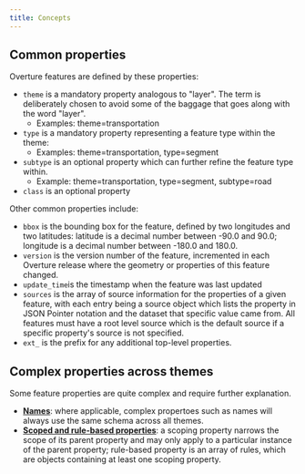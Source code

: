 ```yaml
---
title: Concepts
---
```



## Common properties

Overture features are defined by these properties:

- `theme` is a mandatory property analogous to "layer". The term is deliberately chosen to avoid some of the baggage that goes along with the word "layer".
    - Examples: theme=transportation
- `type` is a mandatory property representing a feature type within the theme:
    - Examples: theme=transportation, type=segment
- `subtype` is an optional property which can further refine the feature type within.
    - Example: theme=transportation, type=segment, subtype=road
- `class` is an optional property


Other common properties include:

- `bbox` is the bounding box for the feature, defined by two longitudes and two latitudes: latitude is a decimal number between -90.0 and 90.0; longitude is a decimal number between -180.0 and 180.0.
- `version` is the version number of the feature, incremented in each Overture release where the geometry or properties of this feature changed.
- `update_time`is the timestamp when the feature was last updated
- `sources` is the array of source information for the properties of a given feature, with each entry being a source object which lists the property in JSON Pointer notation and the dataset that specific value came from. All features must have a root level source which is the default source if a specific property's source is not specified.
- `ext_` is the prefix for any additional top-level properties. 

## Complex properties across themes

Some feature properties are quite complex and require further explanation.

- **[Names](/schema/concepts/names)**: where applicable, complex propertoes such as names will always use the same schema across all themes.
- **[Scoped and rule-based properties](/schema/concepts/scoping-rules)**: a scoping property narrows the scope of its parent property and may only apply to a particular instance of the parent property; rule-based property is an array of rules, which are objects containing at least one scoping property.

